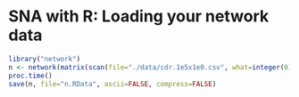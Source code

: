 SNA with R: Loading your network data
========================================================

```r
library("network")
n <- network(matrix(scan(file="./data/cdr.1e5x1e0.csv", what=integer(0), skip=1, sep=','), ncol=4, byrow=TRUE), matrix.type="edgelist", directed=TRUE, multiple=TRUE)
proc.time()
save(n, file="n.RData", ascii=FALSE, compress=FALSE)
```